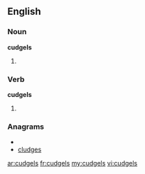 ==English==

===Noun===
'''cudgels'''

# {{plural of|[[cudgel]]}}


===Verb===
'''cudgels'''

# {{third-person singular of|[[cudgel]]}}

===Anagrams===
* {{alphagram|cdeglsu}}
* [[cludges#English|cludges]]

[[ar:cudgels]]
[[fr:cudgels]]
[[my:cudgels]]
[[vi:cudgels]]